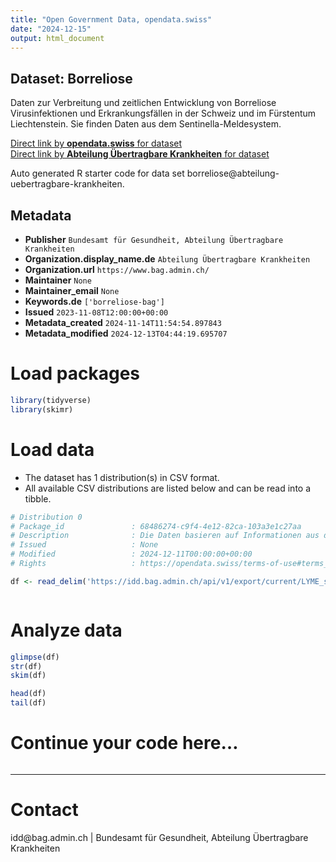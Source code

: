 ```yaml
---
title: "Open Government Data, opendata.swiss"
date: "2024-12-15"
output: html_document
---
```


## Dataset: Borreliose

Daten zur Verbreitung und zeitlichen Entwicklung von Borreliose Virusinfektionen und Erkrankungsfällen in der Schweiz und im Fürstentum Liechtenstein. Sie finden Daten aus dem Sentinella-Meldesystem.

[Direct link by **opendata.swiss** for dataset](https://opendata.swiss/de/dataset/borreliose1)<br>
[Direct link by **Abteilung Übertragbare Krankheiten** for dataset](https://idd.bag.admin.ch)

Auto generated R starter code for data set borreliose@abteilung-uebertragbare-krankheiten.

## Metadata

- **Publisher** `Bundesamt für Gesundheit, Abteilung Übertragbare Krankheiten`
- **Organization.display_name.de** `Abteilung Übertragbare Krankheiten`
- **Organization.url** `https://www.bag.admin.ch/`
- **Maintainer** `None`
- **Maintainer_email** `None`
- **Keywords.de** `['borreliose-bag']`
- **Issued** `2023-11-08T12:00:00+00:00`
- **Metadata_created** `2024-11-14T11:54:54.897843`
- **Metadata_modified** `2024-12-13T04:44:19.695707`


# Load packages

```r

library(tidyverse)
library(skimr)

```

# Load data

-   The dataset has 1 distribution(s) in CSV format.
-   All available CSV distributions are listed below and can be read into a tibble.

```r

# Distribution 0
# Package_id               : 68486274-c9f4-4e12-82ca-103a3e1c27aa
# Description              : Die Daten basieren auf Informationen aus dem Sentinella-⁠Meldesystem. Seit 2008 übermitteln ambulante Ärztinnen und Ärzte Informationen über Erstkonsultationen in Arztpraxen bei Patientinnen und Patienten mit Lyme Borreliose. 
# Issued                   : None
# Modified                 : 2024-12-11T00:00:00+00:00
# Rights                   : https://opendata.swiss/terms-of-use#terms_by

df <- read_delim('https://idd.bag.admin.ch/api/v1/export/current/LYME_sentinella/csv')



```

# Analyze data

```r

glimpse(df)
str(df)
skim(df)

head(df)
tail(df)

```

# Continue your code here...

```r

```

------------------------------------------------------------------------

# Contact

idd@bag.admin.ch | Bundesamt für Gesundheit, Abteilung Übertragbare Krankheiten
